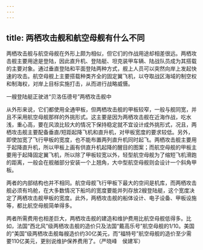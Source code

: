 ```yaml
---
---
---
```

title: 两栖攻击舰和航空母舰有什么不同
---




两栖攻击舰与航空母舰在外形上颇为相似，但它们的作战用途却相差很远。两栖攻击舰主要用途是登陆，因此直升机、登陆艇、坦克装甲车辆、陆战队员成为其搭载的主要对象。通过垂直登陆和平面登陆两种方式，舰上人员可以突然向岸上发起快速的攻击。航空母舰上主要搭载种类齐全的固定翼飞机，以夺取战区海域的制空权和制海权，对岸上目标实施打击，从而进行战略威慑。

一艘登陆艇正驶进“贝洛伍德号”两栖攻击舰中



从外形来说，它们都使用全通甲板，但两栖攻击舰的甲板较窄，一般与舰同宽，并且不采用航空母舰那样的外挑形式。这主要是因为两栖攻击舰在近海作战，吃水浅，重心高，要在风浪比较大的情况下保持稳定就不宜设计成外挑形式，况且，两栖攻击舰主要配备垂直/短距起降飞机和直升机，对甲板宽度的要求较低。另外，即使加宽了飞行甲板的宽度，也不能布置两列直升机同时起飞。两栖攻击舰主要用于起降直升机，所以甲板上画有供直升机起降的醒目的图案；而航空母舰的甲板主要用于起降固定翼飞机，所以除了甲板较宽以外，轻型航空母舰为了缩短飞机滑跑的距离，一般会在舰艏部分安装一个上翘角，大中型航空母舰则会设计一个斜角甲板。

两者的内部结构也并不相同。航空母舰飞行甲板下最大的空间是机库，而两栖攻击舰必须有坞舱，在大多数情况下船坞的宽度要能并列存放2艘登陆艇，这个宽度决定了两栖攻击舰甲板的宽度。此外，两栖攻击舰的船体设计、电子设备、甲板设施等，都比航空母舰简单得多。

两者所需费用也相差巨大，两栖攻击舰的建造和维护费用比航空母舰低得多。比如，法国“西北风”级两栖攻击舰的造价只及法国“戴高乐号”航空母舰的1/10。美国的“美国”级两栖攻击舰每艘造价约30亿美元，而“福特号”航空母舰的造价至少需要110亿美元，更别说维护保养费用了。（严晓峰　侯建军）